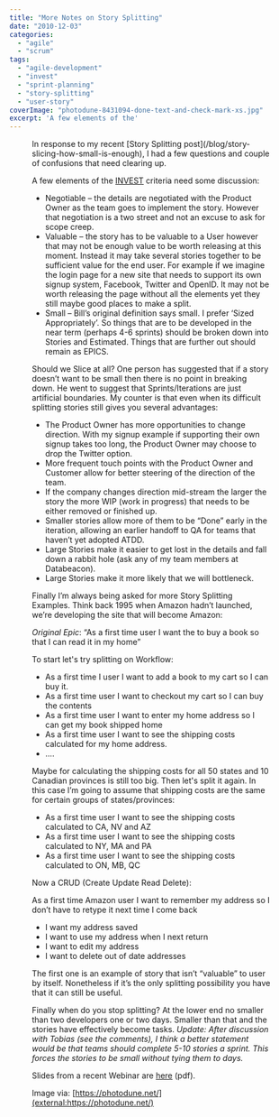 ```yaml
---
title: "More Notes on Story Splitting"
date: "2010-12-03"
categories: 
  - "agile"
  - "scrum"
tags: 
  - "agile-development"
  - "invest"
  - "sprint-planning"
  - "story-splitting"
  - "user-story"
coverImage: "photodune-8431094-done-text-and-check-mark-xs.jpg"
excerpt: 'A few elements of the'
---
```




<Figure
  src={Photodune8431094DoneTextAndCheckMarkXs}
  alt="Done image licensed from Photodune"
  caption="Done image licensed from Photodune"
/>
 In response to my recent [Story Splitting post](/blog/story-slicing-how-small-is-enough), I had a few questions and couple of confusions that need clearing up.

A few elements of the [INVEST](external:https://xp123.com/articles/invest-in-good-stories-and-smart-tasks/) criteria need some discussion:

- Negotiable – the details are negotiated with the Product Owner as the team goes to implement the story. However that negotiation is a two street and not an excuse to ask for scope creep.
- Valuable – the story has to be valuable to a User however that may not be enough value to be worth releasing at this moment. Instead it may take several stories together to be sufficient value for the end user. For example if we imagine the login page for a new site that needs to support its own signup system, Facebook, Twitter and OpenID. It may not be worth releasing the page without all the elements yet they still maybe good places to make a split.
- Small – Bill’s original definition says small. I prefer ‘Sized Appropriately’. So things that are to be developed in the near term (perhaps 4-6 sprints) should be broken down into Stories and Estimated. Things that are further out should remain as EPICS.

Should we Slice at all? One person has suggested that if a story doesn’t want to be small then there is no point in breaking down. He went to suggest that Sprints/Iterations are just artificial boundaries. My counter is that even when its difficult splitting stories still gives you several advantages:

- The Product Owner has more opportunities to change direction. With my signup example if supporting their own signup takes too long, the Product Owner may choose to drop the Twitter option.
- More frequent touch points with the Product Owner and Customer allow for better steering of the direction of the team.
- If the company changes direction mid-stream the larger the story the more WIP (work in progress) that needs to be either removed or finished up.
- Smaller stories allow more of them to be “Done” early in the iteration, allowing an earlier handoff to QA for teams that haven’t yet adopted ATDD.
- Large Stories make it easier to get lost in the details and fall down a rabbit hole (ask any of my team members at Databeacon).
- Large Stories make it more likely that we will bottleneck.

Finally I’m always being asked for more Story Splitting Examples. Think back 1995 when Amazon hadn’t launched, we’re developing the site that will become Amazon:

_Original Epic_: “As a first time user I want the to buy a book so that I can read it in my home”

To start let's try splitting on Workflow:

- As a first time I user I want to add a book to my cart so I can buy it.
- As a first time user I want to checkout my cart so I can buy the contents
- As a first time user I want to enter my home address so I can get my book shipped home
- As a first time user I want to see the shipping costs calculated for my home address.
- ….

Maybe for calculating the shipping costs for all 50 states and 10 Canadian provinces is still too big. Then let's split it again. In this case I’m going to assume that shipping costs are the same for certain groups of states/provinces:

- As a first time user I want to see the shipping costs calculated to CA, NV and AZ
- As a first time user I want to see the shipping costs calculated to NY, MA and PA
- As a first time user I want to see the shipping costs calculated to ON, MB, QC

Now a CRUD (Create Update Read Delete):

As a first time Amazon user I want to remember my address so I don’t have to retype it next time I come back

- I want my address saved
- I want to use my address when I next return
- I want to edit my address
- I want to delete out of date addresses

The first one is an example of story that isn’t “valuable” to user by itself. Nonetheless if it’s the only splitting possibility you have that it can still be useful.

Finally when do you stop splitting? At the lower end no smaller than two developers one or two days. Smaller than that and the stories have effectively become tasks. _Update: After discussion with Tobias (see the comments), I think a better statement would be that teams should complete 5-10 stories a sprint. This forces the stories to be small without tying them to days._

Slides from a recent Webinar are [here](/wp-content/uploads/2020/01/User-Story-Splitting-2008-Webinar-slides.pdf) (pdf).

Image via: [https://photodune.net/](external:https://photodune.net/)

